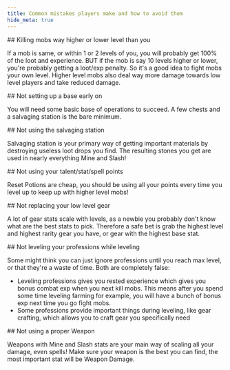 ```yaml
---
title: Common mistakes players make and how to avoid them
hide_meta: true
---
```


<Callout variant="danger">
   ## Killing mobs way higher or lower level than you
</Callout>

If a mob is same, or within 1 or 2 levels of you, you will probably get 100% of the loot and experience.
BUT if the mob is say 10 levels higher or lower, you're probably getting a loot/exp penalty.
So it's a good idea to fight mobs your own level.
Higher level mobs also deal way more damage towards low level players and take reduced damage.

<Callout variant="danger">
   ## Not setting up a base early on
</Callout>

You will need some basic base of operations to succeed.
A few chests and a salvaging station is the bare minimum.

<Callout variant="danger">
   ## Not using the salvaging station
</Callout>

Salvaging station is your primary way of getting important materials by destroying useless loot drops you find.
The resulting stones you get are used in nearly everything Mine and Slash!

<Callout variant="danger">
   ## Not using your talent/stat/spell points
</Callout>

Reset Potions are cheap, you should be using all your points every time you level up to keep up with higher level mobs!

<Callout variant="danger">
   ## Not replacing your low level gear
</Callout>

A lot of gear stats scale with levels, as a newbie you probably don't know what are the best stats to pick.
Therefore a safe bet is grab the highest level and highest rarity gear you have, or gear with the highest base stat.

<Callout variant="danger">
   ## Not leveling your professions while leveling
</Callout>

Some might think you can just ignore professions until you reach max level, or that they're a waste of time.
Both are completely false:
 * Leveling professions gives you rested experience which gives you bonus combat exp when you next kill mobs.
 This means after you spend some time leveling farming for example, you will have a bunch of bonus exp next time you go fight mobs.
 * Some professions provide important things during leveling, like gear crafting, which allows you to craft gear you specifically need

<Callout variant="danger">
   ## Not using a proper Weapon
</Callout>

Weapons with Mine and Slash stats are your main way of scaling all your damage, even spells!
Make sure your weapon is the best you can find, the most important stat will be Weapon Damage.






